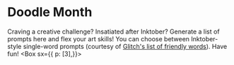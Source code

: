 

# Doodle Month

Craving a creative challenge? Insatiated after Inktober? Generate a list of prompts here and flex your art skills! You can choose between Inktober-style single-word prompts (courtesy of [Glitch's list of friendly words](https://friendly-words.glitch.me/)).
Have fun!
<Box sx={{ p: [3],}}>
<Form />
</ Box>
